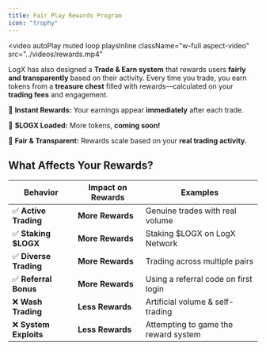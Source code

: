 ```yaml
---
title: Fair Play Rewards Program
icon: "trophy"  
---
```

<video
  autoPlay
  muted
  loop
  playsInline
  className="w-full aspect-video"
  src="../videos/rewards.mp4"
></video>

LogX has also designed a **Trade & Earn system** that rewards users **fairly and transparently** based on their activity. Every time you trade, you earn tokens from a **treasure chest** filled with rewards—calculated on your **trading fees** and engagement.

🔹 **Instant Rewards:** Your earnings appear **immediately** after each trade.

🔹 **$LOGX Loaded:** More tokens, **coming soon!**

🔹 **Fair & Transparent:** Rewards scale based on your **real trading activity.**

## **What Affects Your Rewards?**

| **Behavior** | **Impact on Rewards** | **Examples** |
|--------------|------------------------|--------------|
| ✅ **Active Trading** | **More Rewards** | Genuine trades with real volume |
| ✅ **Staking $LOGX** | **More Rewards** | Staking $LOGX on LogX Network |
| ✅ **Diverse Trading** | **More Rewards** | Trading across multiple pairs |
| ✅ **Referral Bonus** | **More Rewards** | Using a referral code on first login |
| ❌ **Wash Trading** | **Less Rewards** | Artificial volume & self-trading |
| ❌ **System Exploits** | **Less Rewards** | Attempting to game the reward system |